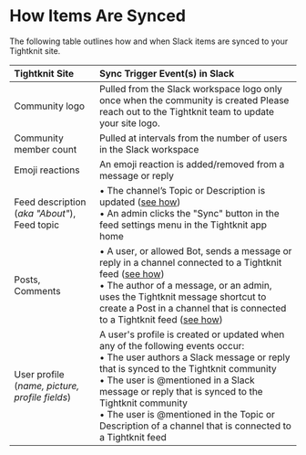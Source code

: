 # How Items Are Synced

The following table outlines how and when Slack items are synced to your Tightknit site.


| Tightknit Site                                     | Sync Trigger Event(s) in Slack                                                                                                                                                                                                                                                                                                                                                          |
| :------------------------------------------------- | :-------------------------------------------------------------------------------------------------------------------------------------------------------------------------------------------------------------------------------------------------------------------------------------------------------------------------------------------------------------------------------------- |
| Community logo                                     | Pulled from the Slack workspace logo only once when the community is created <Callout type="info">Please reach out to the Tightknit team to update your site logo.</Callout>                                                                                                                                                                                                            |
| Community member count                             | Pulled at intervals from the number of users in the Slack workspace                                                                                                                                                                                                                                                                                                                     |
| Emoji reactions                                    | An emoji reaction is added/removed from a message or reply                                                                                                                                                                                                                                                                                                                              |
| Feed description (_aka "About"_), <br/> Feed topic | • The channel’s Topic or Description is updated ([see how](https://slack.com/help/articles/201654083-Set-a-conversation-topic-or-channel-description)) <br/>• An admin clicks the "Sync" button in the feed settings menu in the Tightknit app home                                                                                                                                     |
| Posts, <br/> Comments                              | • A user, or allowed Bot, sends a message or reply in a channel connected to a Tightknit feed ([see how](./posts-and-comments/create-post.mdx))<br/>• The author of a message, or an admin, uses the Tightknit message shortcut to create a Post in a channel that is connected to a Tightknit feed ([see how](./message-shortcuts.mdx))                                                |
| User profile (_name, picture, profile fields_)     | A user's profile is created or updated when any of the following events occur:<br/>• The user authors a Slack message or reply that is synced to the Tightknit community<br/>• The user is @mentioned in a Slack message or reply that is synced to the Tightknit community<br/>• The user is @mentioned in the Topic or Description of a channel that is connected to a Tightknit feed |
